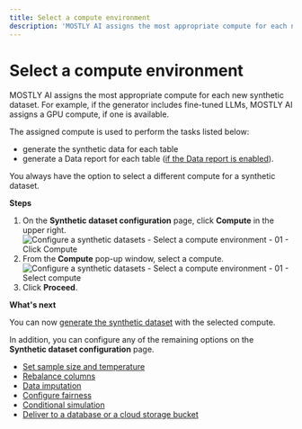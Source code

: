 ```yaml
---
title: Select a compute environment
description: 'MOSTLY AI assigns the most appropriate compute for each new synthetic dataset. You always have the option to select a different compute for a synthetic dataset.'
---
```



# Select a compute environment

MOSTLY AI assigns the most appropriate compute for each new synthetic dataset. For example, if the generator includes fine-tuned LLMs, MOSTLY AI assigns a GPU compute, if one is available.

The assigned compute is used to perform the tasks listed below:

* generate the synthetic data for each table
* generate a Data report for each table ([if the Data report is enabled](/synthetic-datasets/evaluate-quality#disable-data-reports)).

You always have the option to select a different compute for a synthetic dataset.

**Steps**

1. On the **Synthetic dataset configuration** page, click **Compute** in the upper right.
    <Image
        src="/docimages/synthetic-datasets/select-compute/01-click-compute.webp"
        alt="Configure a synthetic datasets - Select a compute environment - 01 - Click Compute"
        width={800}
        height={300}
    />
2. From the **Compute** pop-up window, select a compute.
    <Image
        src="/docimages/synthetic-datasets/select-compute/02-select-compute.webp"
        alt="Configure a synthetic datasets - Select a compute environment - 01 - Select compute"
        width={800}
        height={300}
    />
3. Click **Proceed**.

**What's next**

You can now [generate the synthetic dataset](/synthetic-datasets/generate) with the selected compute.

In addition, you can configure any of the remaining options on the **Synthetic dataset configuration** page.

* [Set sample size and temperature](/synthetic-datasets/set-size-temp)
* [Rebalance columns](/synthetic-datasets/rebalance-columns)
* [Data imputation](/synthetic-datasets/data-imputation)
* [Configure fairness](/synthetic-datasets/fairness)
* [Conditional simulation](/synthetic-datasets/seeded-generation)
* [Deliver to a database or a cloud storage bucket](/synthetic-datasets/deliver)
